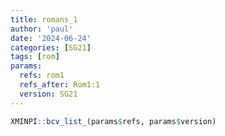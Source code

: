 ```yaml
---
title: romans_1
author: 'paul'
date: '2024-06-24'
categories: [SG21]
tags: [rom]
params:
  refs: rom1
  refs_after: Rom1:1
  version: SG21
---
```


```r
XMINPI::bcv_list_(params$refs, params$version)
```

